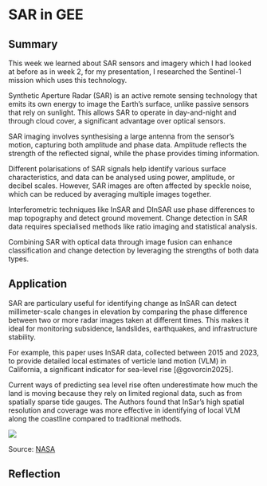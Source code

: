 # SAR in GEE

## Summary

This week we learned about SAR sensors and imagery which I had looked at before as in week 2, for my presentation, I researched the Sentinel-1 mission which uses this technology.

Synthetic Aperture Radar (SAR) is an active remote sensing technology that emits its own energy to image the Earth's surface, unlike passive sensors that rely on sunlight. This allows SAR to operate in day-and-night and through cloud cover, a significant advantage over optical sensors.

SAR imaging involves synthesising a large antenna from the sensor's motion, capturing both amplitude and phase data. Amplitude reflects the strength of the reflected signal, while the phase provides timing information.

Different polarisations of SAR signals help identify various surface characteristics, and data can be analysed using power, amplitude, or decibel scales. However, SAR images are often affected by speckle noise, which can be reduced by averaging multiple images together.

Interferometric techniques like InSAR and DInSAR use phase differences to map topography and detect ground movement. Change detection in SAR data requires specialised methods like ratio imaging and statistical analysis.

Combining SAR with optical data through image fusion can enhance classification and change detection by leveraging the strengths of both data types.

## Application

SAR are particulary useful for identifying change as InSAR can detect millimeter-scale changes in elevation by comparing the phase difference between two or more radar images taken at different times. This makes it ideal for monitoring subsidence, landslides, earthquakes, and infrastructure stability.

For example, this paper uses InSAR data, collected between 2015 and 2023, to provide detailed local estimates of verticle land motion (VLM) in California, a significant indicator for sea-level rise [@govorcin2025].

Current ways of predicting sea level rise often underestimate how much the land is moving because they rely on limited regional data, such as from spatially sparse tide gauges. The Authors found that InSar's high spatial resolution and coverage was more effective in identifying of local VLM along the coastline compared to traditional methods.

![](images/clipboard-2294381570.png)

Source: [NASA](https://www.jpl.nasa.gov/news/nasa-led-study-pinpoints-areas-sinking-rising-along-california-coast/?ref=newsletter.terrawatchspace.com)

## Reflection
